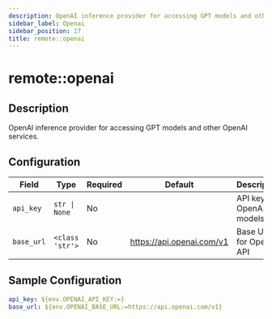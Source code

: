 ```yaml
---
description: OpenAI inference provider for accessing GPT models and other OpenAI services
sidebar_label: Openai
sidebar_position: 17
title: remote::openai
---
```


# remote::openai

## Description

OpenAI inference provider for accessing GPT models and other OpenAI services.

## Configuration

| Field | Type | Required | Default | Description |
|-------|------|----------|---------|-------------|
| `api_key` | `str \| None` | No |  | API key for OpenAI models |
| `base_url` | `<class 'str'>` | No | https://api.openai.com/v1 | Base URL for OpenAI API |

## Sample Configuration

```yaml
api_key: ${env.OPENAI_API_KEY:=}
base_url: ${env.OPENAI_BASE_URL:=https://api.openai.com/v1}
```

